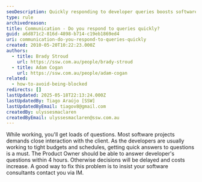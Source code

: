 ```yaml
---
seoDescription: Quickly responding to developer queries boosts software project efficiency and reduces costs by ensuring timely decisions.
type: rule
archivedreason:
title: Communication - Do you respond to queries quickly?
guid: a6d871c2-816d-4898-b714-c19eb1869ed4
uri: communication-do-you-respond-to-queries-quickly
created: 2010-05-20T10:22:23.000Z
authors:
  - title: Brady Stroud
    url: https://ssw.com.au/people/brady-stroud
  - title: Adam Cogan
    url: https://ssw.com.au/people/adam-cogan
related:
  - how-to-avoid-being-blocked
redirects: []
lastUpdated: 2025-05-18T22:13:24.000Z
lastUpdatedBy: Tiago Araújo [SSW]
lastUpdatedByEmail: tiagov8@gmail.com
createdBy: ulyssesmaclaren
createdByEmail: ulyssesmaclaren@ssw.com.au
---
```


While working, you'll get loads of questions. Most software projects demands close interaction with the client. As the developers are usually working to tight budgets and schedules, getting quick answers to questions is a must. The Product Owner should be able to answer developer's questions within 4 hours. Otherwise decisions will be delayed and costs increase.
A good way to fix this problem is to insist your software consultants contact you via IM.
